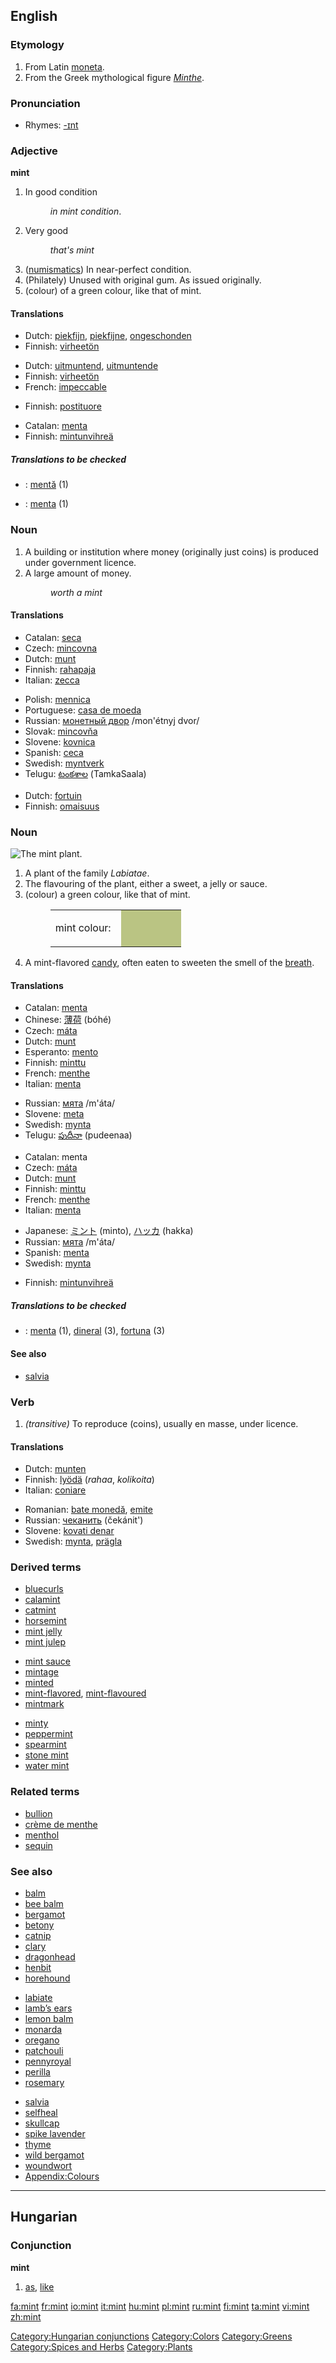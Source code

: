 {{wikipedia|dab={{PAGENAME}} (disambiguation)|{{PAGENAME}}}}
==English==

{{wikipedia}}

===Etymology===
# From Latin [[moneta]].
# From the Greek mythological figure ''[[Minthe]]''.

===Pronunciation===
*Rhymes: [[Rhymes:English:-ɪnt|-ɪnt]]

===Adjective===
'''mint'''

# In good condition
#: ''in mint condition''.
# {{slang}} Very good
#: ''that's mint''
# ([[numismatics]]) In near-perfect condition.
# (Philately) Unused with original gum. As issued originally.
# (colour) of a green colour, like that of mint.

====Translations====
{{trans-top|in good condition}}
*Dutch: [[piekfijn]], [[piekfijne]], [[ongeschonden]]
*Finnish: [[virheetön]]
{{trans-mid}}
{{trans-bottom}}

{{trans-top|very good}}
{{trans-mid}}
{{trans-bottom}}

{{trans-top|near-perfect}}
*Dutch: [[uitmuntend]], [[uitmuntende]]
*Finnish: [[virheetön]]
*French: [[impeccable]]
{{trans-mid}}
{{trans-bottom}}

{{trans-top|unused stamp}}
*Finnish: [[postituore]]
{{trans-mid}}
{{trans-bottom}}

{{trans-top|colour}}
*Catalan: [[menta]]
*Finnish: [[mintunvihreä]]
{{trans-mid}}
{{trans-bottom}}

=====Translations to be checked=====
{{checktrans}}
<!--Remove this section once all of the translations below have been moved into the tables above.-->
*{{ttbc|Romanian}}: [[mentă]] {{f}} (1)
*{{ttbc|Spanish}}: [[menta]] {{f}} (1)

===Noun===
{{en-noun}}

# A building or institution where money (originally just coins) is produced under government licence.
# A large amount of money.
#:''worth a mint''

====Translations====
{{trans-top|money-producing building/institution}}
*Catalan: [[seca]] {{f}}
*Czech: [[mincovna]]
*Dutch: [[munt]] {{m}}
*Finnish: [[rahapaja]]
*Italian: [[zecca]]
{{trans-mid}}
*Polish: [[mennica]]
*Portuguese: [[casa de moeda]]
*Russian: [[монетный двор]] /mon'étnyj dvor/ {{m}}
*Slovak: [[mincovňa]] {{f}}
*Slovene: [[kovnica]] {{f}}
*Spanish: [[ceca]] {{f}}
*Swedish: [[myntverk]] {{c}}
*Telugu: [[టంకశాల]] (TamkaSaala)
{{trans-bottom}}

{{trans-top|large amount of money}}
*Dutch: [[fortuin]] {{n}}
*Finnish: [[omaisuus]]
{{trans-mid}}
{{trans-bottom}}

===Noun===
[[Image:Mint.jpg|thumb|right|The mint plant.]]
{{en-noun}}

# A plant of the family ''Labiatae''.
# The flavouring of the plant, either a sweet, a jelly or sauce.
# (colour) a green colour, like that of mint.
#:<table><tr><td>mint colour: &nbsp;</td><td bgcolor="#BAC483" width="80">&nbsp; </td></tr></table>
# A mint-flavored [[candy]], often eaten to sweeten the smell of the [[breath]].

====Translations====
{{trans-top|plant}}
*Catalan: [[menta]] {{f}}
*Chinese: [[薄荷]] (bóhé)
*Czech: [[máta]] {{f}}
*Dutch: [[munt]] {{m}}
*Esperanto: [[mento]]
*Finnish: [[minttu]]
*French: [[menthe]]
*Italian: [[menta]] {{f}}
{{trans-mid}}
*Russian: [[мята]] /m'áta/ {{f}}
*Slovene: [[meta]] {{f}}
*Swedish: [[mynta]] {{c}}
*Telugu: [[పుదీనా]] (pudeenaa)
{{trans-bottom}}

{{trans-top|herb flavouring}}
*Catalan: menta
*Czech: [[máta]] {{f}}
*Dutch: [[munt]] {{m}}
*Finnish: [[minttu]]
*French: [[menthe]]
*Italian: [[menta]] {{f}}
{{trans-mid}}
*Japanese: [[ミント]] (minto), [[ハッカ]] (hakka)
*Russian: [[мята]] /m'áta/ {{f}}
*Spanish: [[menta]] {{f}}
*Swedish: [[mynta]] {{c}}
{{trans-bottom}}

{{trans-top|colour}}
*Finnish: [[mintunvihreä]]
{{trans-mid}}
{{trans-bottom}}

=====Translations to be checked=====
{{checktrans}}
<!--Remove this section once all of the translations below have been moved into the tables above.-->
*{{ttbc|Spanish}}: [[menta]] {{f}} (1), [[dineral]] {{m}} (3), [[fortuna]] {{f}} (3)

====See also====
*[[salvia]]

===Verb===
{{en-verb}}

# ''(transitive)'' To reproduce (coins), usually en masse, under licence.

====Translations====
{{trans-top|to reproduce}}
*Dutch: [[munten]]
*Finnish: [[lyödä]] (''rahaa'', ''kolikoita'')
*Italian: [[coniare]]
{{trans-mid}}
*Romanian: [[bate monedă]], [[emite]]
*Russian: [[чеканить]] (čekánit')
*Slovene: [[kovati denar]]
*Swedish: [[mynta]], [[prägla]]
{{trans-bottom}}

===Derived terms===
{{top3}}
*[[bluecurls]]
*[[calamint]]
*[[catmint]]
*[[horsemint]]
*[[mint jelly]]
*[[mint julep]]
{{mid3}}
*[[mint sauce]]
*[[mintage]]
*[[minted]]
*[[mint-flavored]], [[mint-flavoured]]
*[[mintmark]]
{{mid3}}
*[[minty]]
*[[peppermint]]
*[[spearmint]]
*[[stone mint]]
*[[water mint]]
{{bottom}}

===Related terms===
*[[bullion]]
*[[crème de menthe]]
*[[menthol]]
*[[sequin]]

===See also===
{{top3}}
*[[balm]]
*[[bee balm]]
*[[bergamot]]
*[[betony]]
*[[catnip]]
*[[clary]]
*[[dragonhead]]
*[[henbit]]
*[[horehound]]
{{mid3}}
*[[labiate]]
*[[lamb’s ears]]
*[[lemon balm]]
*[[monarda]]
*[[oregano]]
*[[patchouli]]
*[[pennyroyal]]
*[[perilla]]
*[[rosemary]]
{{mid3}}
*[[salvia]]
*[[selfheal]]
*[[skullcap]]
*[[spike lavender]]
*[[thyme]]
*[[wild bergamot]]
*[[woundwort]]
*[[Wiktionary Appendix:Colours|Appendix:Colours]]
{{bottom}}

----

==Hungarian==

===Conjunction===
'''mint'''

# [[as]], [[like]]

[[Category:Hungarian conjunctions]]
[[Category:Colors]]
[[Category:Greens]]
[[Category:Spices and Herbs]]
[[Category:Plants]]

[[fa:mint]]
[[fr:mint]]
[[io:mint]]
[[it:mint]]
[[hu:mint]]
[[pl:mint]]
[[ru:mint]]
[[fi:mint]]
[[ta:mint]]
[[vi:mint]]
[[zh:mint]]